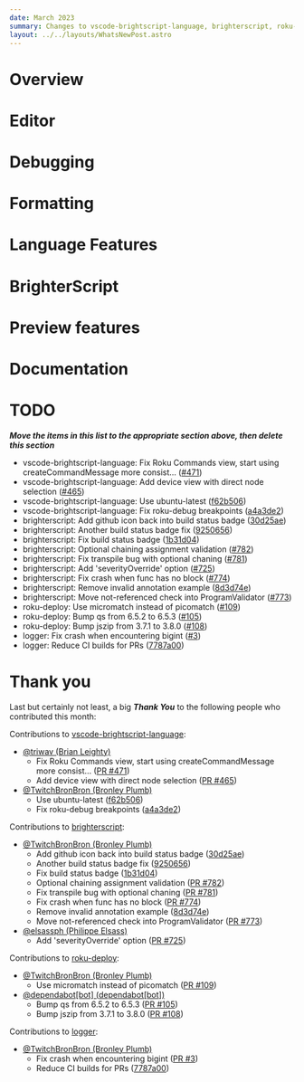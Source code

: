 ```yaml
---
date: March 2023
summary: Changes to vscode-brightscript-language, brighterscript, roku-deploy, logger
layout: ../../layouts/WhatsNewPost.astro
---
```

# Overview

# Editor

# Debugging

# Formatting

# Language Features

# BrighterScript

# Preview features

# Documentation


# TODO
***Move the items in this list to the appropriate section above, then delete this section***
 - vscode-brightscript-language: Fix Roku Commands view, start using createCommandMessage more consist… ([#471](https://github.com/RokuCommunity/vscode-brightscript-language/pull/471))
 - vscode-brightscript-language: Add device view with direct node selection ([#465](https://github.com/RokuCommunity/vscode-brightscript-language/pull/465))
 - vscode-brightscript-language: Use ubuntu-latest ([f62b506](https://github.com/RokuCommunity/vscode-brightscript-language/commit/f62b506))
 - vscode-brightscript-language: Fix roku-debug breakpoints ([a4a3de2](https://github.com/RokuCommunity/vscode-brightscript-language/commit/a4a3de2))
 - brighterscript: Add github icon back into build status badge ([30d25ae](https://github.com/RokuCommunity/brighterscript/commit/30d25ae))
 - brighterscript: Another build status badge fix ([9250656](https://github.com/RokuCommunity/brighterscript/commit/9250656))
 - brighterscript: Fix build status badge ([1b31d04](https://github.com/RokuCommunity/brighterscript/commit/1b31d04))
 - brighterscript: Optional chaining assignment validation ([#782](https://github.com/RokuCommunity/brighterscript/pull/782))
 - brighterscript: Fix transpile bug with optional chaning ([#781](https://github.com/RokuCommunity/brighterscript/pull/781))
 - brighterscript: Add 'severityOverride' option ([#725](https://github.com/RokuCommunity/brighterscript/pull/725))
 - brighterscript: Fix crash when func has no block ([#774](https://github.com/RokuCommunity/brighterscript/pull/774))
 - brighterscript: Remove invalid annotation example ([8d3d74e](https://github.com/RokuCommunity/brighterscript/commit/8d3d74e))
 - brighterscript: Move not-referenced check into ProgramValidator ([#773](https://github.com/RokuCommunity/brighterscript/pull/773))
 - roku-deploy: Use micromatch instead of picomatch ([#109](https://github.com/RokuCommunity/roku-deploy/pull/109))
 - roku-deploy: Bump qs from 6.5.2 to 6.5.3 ([#105](https://github.com/RokuCommunity/roku-deploy/pull/105))
 - roku-deploy: Bump jszip from 3.7.1 to 3.8.0 ([#108](https://github.com/RokuCommunity/roku-deploy/pull/108))
 - logger: Fix crash when encountering bigint ([#3](https://github.com/RokuCommunity/logger/pull/3))
 - logger: Reduce CI builds for PRs ([7787a00](https://github.com/RokuCommunity/logger/commit/7787a00))

# Thank you
Last but certainly not least, a big ***Thank You*** to the following people who contributed this month:

Contributions to [vscode-brightscript-language](https://github.com/RokuCommunity/vscode-brightscript-language):
 - [@triwav (Brian Leighty)](https://github.com/triwav)
    - Fix Roku Commands view, start using createCommandMessage more consist… ([PR #471](https://github.com/RokuCommunity/vscode-brightscript-language/pull/471))
    - Add device view with direct node selection ([PR #465](https://github.com/RokuCommunity/vscode-brightscript-language/pull/465))
 - [@TwitchBronBron (Bronley Plumb)](https://github.com/TwitchBronBron)
    - Use ubuntu-latest ([f62b506](https://github.com/RokuCommunity/vscode-brightscript-language/commit/f62b506))
    - Fix roku-debug breakpoints ([a4a3de2](https://github.com/RokuCommunity/vscode-brightscript-language/commit/a4a3de2))

Contributions to [brighterscript](https://github.com/RokuCommunity/brighterscript):
 - [@TwitchBronBron (Bronley Plumb)](https://github.com/TwitchBronBron)
    - Add github icon back into build status badge ([30d25ae](https://github.com/RokuCommunity/brighterscript/commit/30d25ae))
    - Another build status badge fix ([9250656](https://github.com/RokuCommunity/brighterscript/commit/9250656))
    - Fix build status badge ([1b31d04](https://github.com/RokuCommunity/brighterscript/commit/1b31d04))
    - Optional chaining assignment validation ([PR #782](https://github.com/RokuCommunity/brighterscript/pull/782))
    - Fix transpile bug with optional chaning ([PR #781](https://github.com/RokuCommunity/brighterscript/pull/781))
    - Fix crash when func has no block ([PR #774](https://github.com/RokuCommunity/brighterscript/pull/774))
    - Remove invalid annotation example ([8d3d74e](https://github.com/RokuCommunity/brighterscript/commit/8d3d74e))
    - Move not-referenced check into ProgramValidator ([PR #773](https://github.com/RokuCommunity/brighterscript/pull/773))
 - [@elsassph (Philippe Elsass)](https://github.com/elsassph)
    - Add 'severityOverride' option ([PR #725](https://github.com/RokuCommunity/brighterscript/pull/725))

Contributions to [roku-deploy](https://github.com/RokuCommunity/roku-deploy):
 - [@TwitchBronBron (Bronley Plumb)](https://github.com/TwitchBronBron)
    - Use micromatch instead of picomatch ([PR #109](https://github.com/RokuCommunity/roku-deploy/pull/109))
 - [@dependabot[bot] (dependabot[bot])](https://github.com/apps/dependabot)
    - Bump qs from 6.5.2 to 6.5.3 ([PR #105](https://github.com/RokuCommunity/roku-deploy/pull/105))
    - Bump jszip from 3.7.1 to 3.8.0 ([PR #108](https://github.com/RokuCommunity/roku-deploy/pull/108))

Contributions to [logger](https://github.com/RokuCommunity/logger):
 - [@TwitchBronBron (Bronley Plumb)](https://github.com/TwitchBronBron)
    - Fix crash when encountering bigint ([PR #3](https://github.com/RokuCommunity/logger/pull/3))
    - Reduce CI builds for PRs ([7787a00](https://github.com/RokuCommunity/logger/commit/7787a00))
